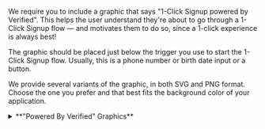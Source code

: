 
We require you to include a graphic that says "1-Click Signup powered by Verified". This helps the user understand they're about to go through a 1-Click Signup flow — and motivates them to do so, since a 1-click experience is always best!

The graphic should be placed just below the trigger you use to start the 1-Click Signup flow. Usually, this is a phone number or birth date input or a button.
    
We provide several variants of the graphic, in both SVG and PNG format. Choose the one you prefer and that best fits the background color of your application.

<details>
    <summary>**"Powered By Verified" Graphics**</summary>

    **Green:**
    <img src="/img/1-click-signup-powered-by-verified/png/green.png" width="300"/>
    <a download="green.svg" href="/img/1-click-signup-powered-by-verified/svg/green.svg" title="Green (SVG)">Download SVG</a> | 
    <a download="green.svg" href="/img/1-click-signup-powered-by-verified/png/green.png" title="Green (PNG)">Download PNG</a>

    ---

    **Black:**
    <img src="/img/1-click-signup-powered-by-verified/png/black.png" width="300"/>
    <a download="green.svg" href="/img/1-click-signup-powered-by-verified/svg/black.svg" title="Black (SVG)">Download SVG</a> | 
    <a download="green.svg" href="/img/1-click-signup-powered-by-verified/png/black.png" title="Black (PNG)">Download PNG</a>

    ---

    **Gray:**
    <img src="/img/1-click-signup-powered-by-verified/png/gray.png" width="300"/>
    <a download="green.svg" href="/img/1-click-signup-powered-by-verified/svg/gray.svg" title="Gray (SVG)">Download SVG</a> | 
    <a download="green.svg" href="/img/1-click-signup-powered-by-verified/png/gray.png" title="Gray (PNG)">Download PNG</a>
    
    ---

    **White:**
    <img src="/img/1-click-signup-powered-by-verified/png/white.png" width="300"/>
    <a download="green.svg" href="/img/1-click-signup-powered-by-verified/svg/white.svg" title="White (SVG)">Download SVG</a> | 
    <a download="green.svg" href="/img/1-click-signup-powered-by-verified/png/white.png" title="White (PNG)">Download PNG</a>
</details>